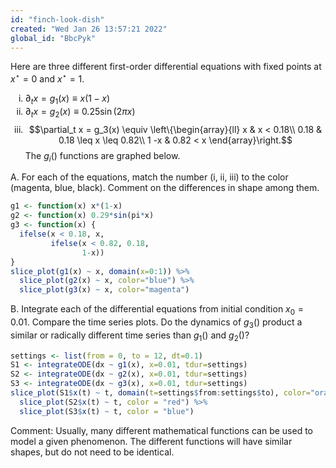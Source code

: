 ```yaml
---
id: "finch-look-dish"
created: "Wed Jan 26 13:57:21 2022"
global_id: "BbcPyk" 
---
```


Here are three different first-order differential equations with fixed points at $x^\star = 0$ and $x^\star=1$.

i. $\partial_t x = g_1(x) \equiv x (1-x)$
ii. $\partial_t x = g_2(x) \equiv 0.25 \sin(2\pi x)$
iii. $$\partial_t x = g_3(x) \equiv \left\{\begin{array}{ll}
x & x < 0.18\\
0.18 & 0.18 \leq x \leq 0.82\\
1 -x & 0.82 < x
\end{array}\right.$$
The $g_i()$ functions are graphed below. 

A. For each of the equations, match the number (i, ii, iii) to the color (magenta, blue, black).  Comment on the differences in shape among them.

```r
g1 <- function(x) x*(1-x)
g2 <- function(x) 0.29*sin(pi*x)
g3 <- function(x) {
  ifelse(x < 0.18, x, 
         ifelse(x < 0.82, 0.18,
                1-x))
}
slice_plot(g1(x) ~ x, domain(x=0:1)) %>%
  slice_plot(g2(x) ~ x, color="blue") %>%
  slice_plot(g3(x) ~ x, color="magenta") 
```

B. Integrate each of the differential equations from initial condition $x_0 = 0.01$. Compare the time series plots. Do the dynamics of $g_3()$ product a similar or radically different time series than $g_1()$ and $g_2()$? 

```r
settings <- list(from = 0, to = 12, dt=0.1)
S1 <- integrateODE(dx ~ g1(x), x=0.01, tdur=settings)
S2 <- integrateODE(dx ~ g2(x), x=0.01, tdur=settings)
S3 <- integrateODE(dx ~ g3(x), x=0.01, tdur=settings)
slice_plot(S1$x(t) ~ t, domain(t=settings$from:settings$to), color="orange") %>%
  slice_plot(S2$x(t) ~ t, color = "red") %>%
  slice_plot(S3$x(t) ~ t, color = "blue")
```


Comment: Usually, many different mathematical functions can be used to model a given phenomenon. The different functions will have similar shapes, but do not need to be identical. 

